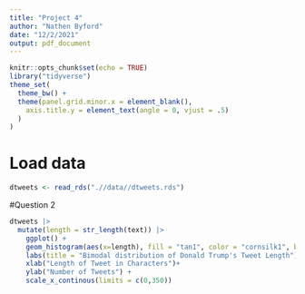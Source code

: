 ---
title: "Project 4"
author: "Nathen Byford"
date: "12/2/2021"
output: pdf_document
---

```{r setup, include=FALSE}
knitr::opts_chunk$set(echo = TRUE)
library("tidyverse")
theme_set(
  theme_bw() +
  theme(panel.grid.minor.x = element_blank(),
    axis.title.y = element_text(angle = 0, vjust = .5)
  )
)
```

# Load data

```{r}
dtweets <- read_rds(".//data//dtweets.rds")
```

#Question 2

```{r}
dtweets |> 
  mutate(length = str_length(text)) |> 
    ggplot() +
    geom_histogram(aes(x=length), fill = "tan1", color = "cornsilk1", binwidth =5) +
    labs(title = "Bimodal distribution of Donald Trump's Tweet Length") +
    xlab("Length of Tweet in Characters")+
    ylab("Number of Tweets") +
    scale_x_continous(limits = c(0,350))


```


